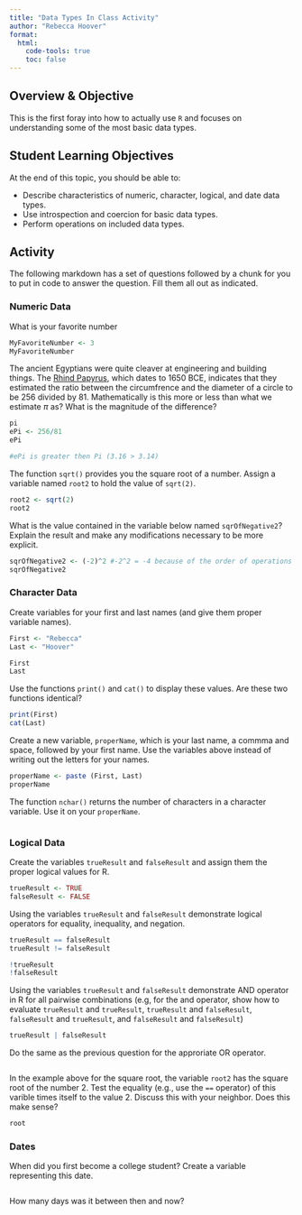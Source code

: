 ```yaml
---
title: "Data Types In Class Activity"
author: "Rebecca Hoover"
format: 
  html:
    code-tools: true
    toc: false
---
```


## Overview & Objective

This is the first foray into how to actually use `R` and focuses on understanding some of the most basic data types.

## Student Learning Objectives

At the end of this topic, you should be able to:  

 - Describe characteristics of numeric, character, logical, and date data types.  
 - Use introspection and coercion for basic data types. 
 - Perform operations on included data types.  


## Activity

The following markdown has a set of questions followed by a chunk for you to put in code to answer the question.  Fill them all out as indicated.


### Numeric Data

What is your favorite number

```r
MyFavoriteNumber <- 3
MyFavoriteNumber

```


The ancient Egyptians were quite cleaver at engineering and building things.  The [Rhind Papyrus](https://en.wikipedia.org/wiki/Rhind_Mathematical_Papyrus), which dates to 1650 BCE, indicates that they estimated the ratio between the circumfrence and the diameter of a circle to be 256 divided by 81.  Mathematically is this more or less than what we estimate $\pi$ as?  What is the magnitude of the difference?

```r
pi
ePi <- 256/81
ePi

#ePi is greater then Pi (3.16 > 3.14)
```



The function `sqrt()` provides you the square root of a number. Assign a variable named `root2` to hold the value of `sqrt(2)`.

```r
root2 <- sqrt(2)
root2
```


What is the value contained in the variable below named `sqrOfNegative2`?  Explain the result and make any modifications necessary to be more explicit.

```r
sqrOfNegative2 <- (-2)^2 #-2^2 = -4 because of the order of operations
sqrOfNegative2
```



### Character Data

Create variables for your first and last names (and give them proper variable names).

```r
First <- "Rebecca"
Last <- "Hoover"

First
Last

```


Use the functions `print()` and `cat()` to display these values.  Are these two functions identical?

```r
print(First)
cat(Last)
```


Create a new variable, `properName`, which is your last name, a commma and space, followed by your first name.  Use the variables above instead of writing out the letters for your names.

```r
properName <- paste (First, Last)
properName
```


The function `nchar()` returns the number of characters in a character variable.  Use it on your `properName`.

```r

```


### Logical Data 

Create the variables `trueResult` and `falseResult` and assign them the proper logical values for R.

```r
trueResult <- TRUE
falseResult <- FALSE
```


Using the variables `trueResult` and `falseResult` demonstrate logical operators for equality, inequality, and negation.

```r
trueResult == falseResult 
trueResult != falseResult

!trueResult
!falseResult
```


Using the variables `trueResult` and `falseResult` demonstrate AND operator in R for all pairwise combinations (e.g, for the and operator, show how to evaluate `trueResult` and `trueResult`, `trueResult` and `falseResult`, `falseResult` and `trueResult`, and `falseResult` and `falseResult`)

```r
trueResult | falseResult


```

Do the same as the previous question for the approriate OR operator.

```r

```




In the example above for the square root, the variable `root2` has the square root of the number $2$.  Test the equality (e.g., use the `==` operator) of this varible times itself to the value $2$. Discuss this with your neighbor.  Does this make sense?

```r
root
```



### Dates


When did you first become a college student?  Create a variable representing this date.

```r

```


How many days was it between then and now?

```r

```


